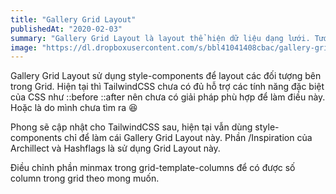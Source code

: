 ```yaml
---
title: "Gallery Grid Layout"
publishedAt: "2020-02-03"
summary: "Gallery Grid Layout là layout thể hiện dữ liệu dạng lưới. Tương tự như Grid Layout mà bạn thấy trong ứng dụng Photos trên iPhone hay Instagram vậy. Các ảnh sẽ được hiển thị dưới dạng cover trong 1 ô vuông."
image: "https://dl.dropboxusercontent.com/s/bbl41041408cbac/gallery-grid-layout-snippets-feature-image%20copy.png?dl=0"
---
```


Gallery Grid Layout sử dụng style-components để layout các đối tượng bên trong Grid. Hiện tại thì TailwindCSS chưa có đủ hỗ trợ các tính năng đặc biệt của CSS như ::before ::after nên chưa có giải pháp phù hợp để làm điều này. Hoặc là do mình chưa tìm ra 😆

Phong sẽ cập nhật cho TailwindCSS sau, hiện tại vẫn dùng style-components chỉ để làm cái Gallery Grid Layout này. Phần /Inspiration của Archillect và Hashflags là sử dụng Grid Layout này.

<script src="https://gist.github.com/huuphongnguyen/f6e968b7acba877dddb75c1e7d482caf.js"></script>

Điều chỉnh phần minmax trong grid-template-columns để có được số column trong grid theo mong muốn.
